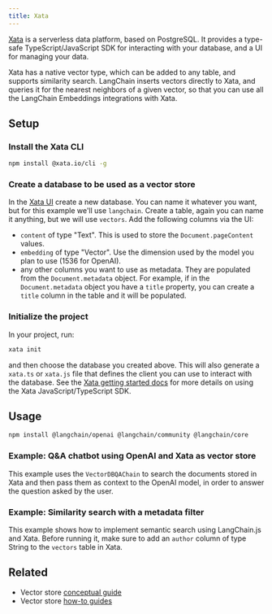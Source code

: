 ```yaml
---
title: Xata
---
```


[Xata](https://xata.io) is a serverless data platform, based on PostgreSQL. It provides a type-safe TypeScript/JavaScript SDK for interacting with your database, and a UI for managing your data.

Xata has a native vector type, which can be added to any table, and supports similarity search. LangChain inserts vectors directly to Xata, and queries it for the nearest neighbors of a given vector, so that you can use all the LangChain Embeddings integrations with Xata.

## Setup

### Install the Xata CLI

```bash
npm install @xata.io/cli -g
```

### Create a database to be used as a vector store

In the [Xata UI](https://app.xata.io) create a new database. You can name it whatever you want, but for this example we'll use `langchain`.
Create a table, again you can name it anything, but we will use `vectors`. Add the following columns via the UI:

- `content` of type "Text". This is used to store the `Document.pageContent` values.
- `embedding` of type "Vector". Use the dimension used by the model you plan to use (1536 for OpenAI).
- any other columns you want to use as metadata. They are populated from the `Document.metadata` object. For example, if in the `Document.metadata` object you have a `title` property, you can create a `title` column in the table and it will be populated.

### Initialize the project

In your project, run:

```bash
xata init
```

and then choose the database you created above. This will also generate a `xata.ts` or `xata.js` file that defines the client you can use to interact with the database. See the [Xata getting started docs](https://xata.io/docs/getting-started/installation) for more details on using the Xata JavaScript/TypeScript SDK.

## Usage


<IntegrationInstallTooltip/>

```bash npm
npm install @langchain/openai @langchain/community @langchain/core
```

### Example: Q&A chatbot using OpenAI and Xata as vector store

This example uses the `VectorDBQAChain` to search the documents stored in Xata and then pass them as context to the OpenAI model, in order to answer the question asked by the user.


<Xata />

### Example: Similarity search with a metadata filter

This example shows how to implement semantic search using LangChain.js and Xata. Before running it, make sure to add an `author` column of type String to the `vectors` table in Xata.


<XataMetadata />

## Related

- Vector store [conceptual guide](/oss/python/concepts/#vectorstores)
- Vector store [how-to guides](/oss/python/how-to/#vectorstores)
